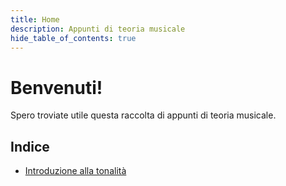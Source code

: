 ```yaml
---
title: Home
description: Appunti di teoria musicale
hide_table_of_contents: true
---
```


# Benvenuti!

Spero troviate utile questa raccolta di appunti di teoria musicale.

## Indice

- [Introduzione alla tonalità](/lezioni/introduzione-alla-tonalita)